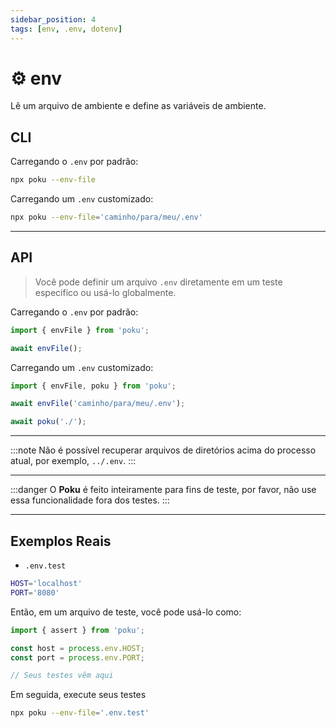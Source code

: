 ```yaml
---
sidebar_position: 4
tags: [env, .env, dotenv]
---
```


# ⚙️ env

Lê um arquivo de ambiente e define as variáveis de ambiente.

## CLI

Carregando o `.env` por padrão:

```sh
npx poku --env-file
```

Carregando um `.env` customizado:

```sh
npx poku --env-file='caminho/para/meu/.env'
```

<hr />

## API

> Você pode definir um arquivo `.env` diretamente em um teste especifico ou usá-lo globalmente.

Carregando o `.env` por padrão:

```ts
import { envFile } from 'poku';

await envFile();
```

Carregando um `.env` customizado:

```ts
import { envFile, poku } from 'poku';

await envFile('caminho/para/meu/.env');

await poku('./');
```

<hr />

:::note
Não é possível recuperar arquivos de diretórios acima do processo atual, por exemplo, `../.env`.
:::

<hr />

:::danger
O **Poku** é feito inteiramente para fins de teste, por favor, não use essa funcionalidade fora dos testes.
:::

<hr />

## Exemplos Reais

- `.env.test`

```sh
HOST='localhost'
PORT='8080'
```

Então, em um arquivo de teste, você pode usá-lo como:

```js
import { assert } from 'poku';

const host = process.env.HOST;
const port = process.env.PORT;

// Seus testes vêm aqui
```

Em seguida, execute seus testes

```sh
npx poku --env-file='.env.test'
```
